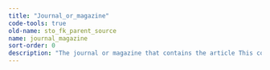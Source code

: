 ```yaml
---
title: "Journal_or_magazine"
code-tools: true
old-name: sto_fk_parent_source
name: journal_magazine
sort-order: 0
description: "The journal or magazine that contains the article This could be a standardized rather than a literal name"
---
```

